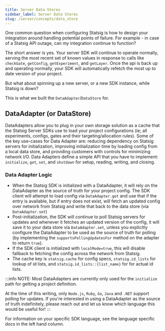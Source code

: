 ```yaml
---
title: Server Data Stores
sidebar_label: Server Data Stores
slug: /server/concepts/data_store
---
```


One common question when configuring Statsig is how to design your integration around handling potential points of failure. For example - in case of a Statsig API outage, can my integration continue to function?

The short answer is yes. Your server SDK will continue to operate normally, serving the most recent set of known values in response to calls like `checkGate`, `getConfig`, `getExperiment`, and `getLayer`.
Once the api is back up and operating normally, your SDK will automatically refetch the most up to date version of your project.

But what about spinning up a new server, or a new SDK instance, while Statsig is down?

This is what we built the `DataAdapter`/`DataStore` for.

## DataAdapter (or DataStore)

DataAdapters allow you to plug in your own storage solution as a cache that the Statsig Server SDKs use to load your project configurations (ie; all experiments, configs, gates and their targeting/allocation rules). Some of the key use-cases for Data Adapter are: reducing dependency on Statsig servers for initialization, improving initialization time by loading config from a local data store, and providing customers with controls for minimizing network I/O. Data Adapters define a simple API that you have to implement: `initialize`, `get`, `set`, and `shutdown` for setup, reading, writing, and closing.

### Data Adapter Logic
- When the Statsig SDK is initialized with a DataAdapter, it will rely on the DataAdapter as the source of truth for your project config. The SDK client will attempt to load config via `DataAdapter.get` and use that if the entry is available, but if entry does not exist, will fetch an updated config over network from Statsig and write that back to the data store (via `DataAdapter.set`)
- Post-initialization, the SDK will continue to poll Statsig servers for updates and whenever it fetches an updated version of the config, it will save it to your data store via `DataAdapter.set`, unless you explicitly configure the DataAdapter to be used as the source of truth for polling (by implementing the `supportsPollingUpdatesFor` method on the adapter to return `true`).
- If the SDK client is initialized with `localMode=true`, this will disable fallback to fetching the config across the network from Statsig.
- The cache key is `statsig.cache` for config specs, `statsig.id_lists` for lookup of id lists, and `statsig.id_lists::{list_name}` for for actual id lists.

:::info
NOTE: Most DataAdapters are currently only used for the `initialize` path for getting a project definition.

At the time of this writing, only `Node.js`, `Ruby`, `Go`, `Java` and `.NET` support polling for updates. If you're interested in using a DataAdapter as the source of truth indefinitely, please reach out and let us know which language this would be useful for!
:::

For information on your specific SDK language, see the language specific docs in the left hand column.
